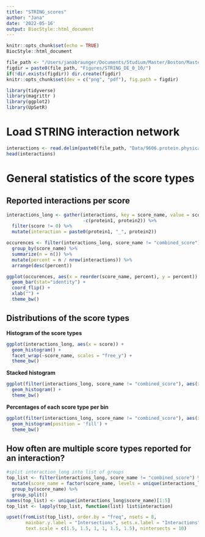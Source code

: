 ```yaml
---
title: "STRING_scores"
author: "Jana"
date: '2022-05-16'
output: BiocStyle::html_document
---
```


```r
knitr::opts_chunk$set(echo = TRUE)
BiocStyle::html_document 

file_path <- "/Users/janabraunger/Documents/Studium/Master/Boston/Masterarbeit/"
figdir = paste0(file_path, "Figures/STRING_DE_0_10/")
if(!dir.exists(figdir)) dir.create(figdir)
knitr::opts_chunk$set(dev = c("png", "pdf"), fig.path = figdir)
```


```r
library(tidyverse)
library(magrittr )
library(ggplot2)
library(UpSetR)
```

# Load STRING interaction network

```r
interactions <- read.delim(paste0(file_path, "Data/9606.protein.physical.links.full.v11.5.txt"), sep = " ")
head(interactions)
```

# General statistics of the score types

## Reported interactions per score
```r
interactions_long <- gather(interactions, key = score_name, value = score, 
                            -c(protein1, protein2)) %>%
  filter(score != 0) %>%
  mutate(interaction = paste0(protein1, "_", protein2))

occurences <- filter(interactions_long, score_name != "combined_score") %>%
  group_by(score_name) %>% 
  summarize(n = n()) %>%
  mutate(percent = n / nrow(interactions)) %>%
  arrange(desc(percent))

ggplot(occurences, aes(x = reorder(score_name, percent), y = percent)) +
  geom_bar(stat="identity") + 
  coord_flip() +
  xlab("") +
  theme_bw()
```


## Distributions of the score types

**Histogram of the score types**
```r
ggplot(interactions_long, aes(x = score)) + 
  geom_histogram() + 
  facet_wrap(~score_name, scales = "free_y") +
  theme_bw()
```

**Stacked histogram**
```r
ggplot(filter(interactions_long, score_name != "combined_score"), aes(x = score, fill = score_name)) + 
  geom_histogram() +
  theme_bw()
```

**Percentages of each score type per bin**
```r
ggplot(filter(interactions_long, score_name != "combined_score"), aes(x = score, fill = score_name)) + 
  geom_histogram(position = 'fill') +
  theme_bw()
```


## How often are multiple score types reported for an interaction?
```r
#split interaction_long into list of groups
top_list <- filter(interactions_long, score_name != "combined_score") %>% 
  mutate(score_name = factor(score_name, levels = unique(interactions_long$score_name))) %>%
  group_by(score_name) %>% 
  group_split()
names(top_list) <- unique(interactions_long$score_name)[1:5]
top_list <- lapply(top_list, function(list) list$interaction)

upset(fromList(top_list), order.by = "freq", nsets = 8,
       mainbar.y.label = "Intersections", sets.x.label = "Interactions",
       text.scale = c(1.5, 1.5, 1, 1, 1.5, 1.5), nintersects = 10)
```



